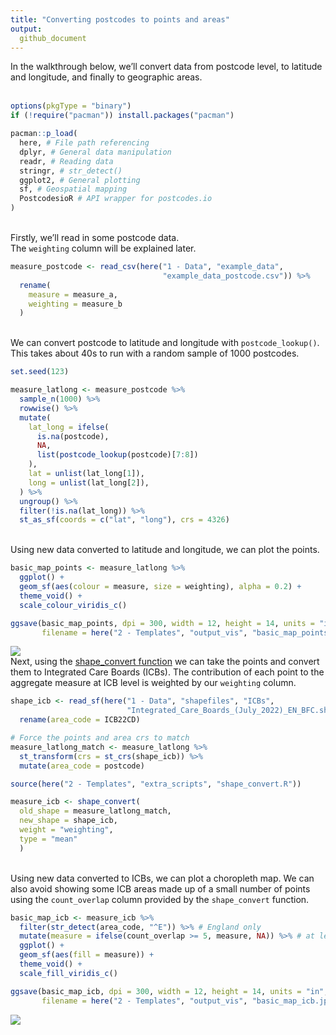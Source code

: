 ```yaml
---
title: "Converting postcodes to points and areas"
output:
  github_document
---
```

In the walkthrough below, we'll convert data from postcode level, to latitude and longitude, and finally to geographic areas.
\
\
```r
options(pkgType = "binary")
if (!require("pacman")) install.packages("pacman")

pacman::p_load(
  here, # File path referencing
  dplyr, # General data manipulation
  readr, # Reading data
  stringr, # str_detect()
  ggplot2, # General plotting
  sf, # Geospatial mapping
  PostcodesioR # API wrapper for postcodes.io
)
```
\
Firstly, we'll read in some postcode data.
\
The `weighting` column will be explained later.
```r
measure_postcode <- read_csv(here("1 - Data", "example_data", 
                                  "example_data_postcode.csv")) %>% 
  rename(
    measure = measure_a,
    weighting = measure_b
  )
```
\
We can convert postcode to latitude and longitude with `postcode_lookup()`.
\
This takes about 40s to run with a random sample of 1000 postcodes.
```r
set.seed(123)

measure_latlong <- measure_postcode %>% 
  sample_n(1000) %>% 
  rowwise() %>%
  mutate(
    lat_long = ifelse(
      is.na(postcode), 
      NA, 
      list(postcode_lookup(postcode)[7:8])
    ),
    lat = unlist(lat_long[1]),
    long = unlist(lat_long[2]),
  ) %>%
  ungroup() %>%
  filter(!is.na(lat_long)) %>%
  st_as_sf(coords = c("lat", "long"), crs = 4326)
```
\
Using new data converted to latitude and longitude, we can plot the points.
```r
basic_map_points <- measure_latlong %>%
  ggplot() +
  geom_sf(aes(colour = measure, size = weighting), alpha = 0.2) + 
  theme_void() + 
  scale_colour_viridis_c()

ggsave(basic_map_points, dpi = 300, width = 12, height = 14, units = "in",
       filename = here("2 - Templates", "output_vis", "basic_map_points.jpeg"))
```
![](output_vis/basic_map_points.jpeg)
\
Next, using the [shape_convert function](https://github.com/DataS-DHSC/geospatial-vis-templates/tree/master/2%20-%20Templates/extra_scripts/shape_convert.R) we can take the points and convert them to  Integrated Care Boards (ICBs). The contribution of each point to the aggregate measure at ICB level is weighted by our `weighting` column.
```r
shape_icb <- read_sf(here("1 - Data", "shapefiles", "ICBs", 
                          "Integrated_Care_Boards_(July_2022)_EN_BFC.shp")) %>% 
  rename(area_code = ICB22CD)

# Force the points and area crs to match
measure_latlong_match <- measure_latlong %>% 
  st_transform(crs = st_crs(shape_icb)) %>% 
  mutate(area_code = postcode)

source(here("2 - Templates", "extra_scripts", "shape_convert.R"))

measure_icb <- shape_convert(
  old_shape = measure_latlong_match, 
  new_shape = shape_icb, 
  weight = "weighting",
  type = "mean"
  )
```
\
Using new data converted to ICBs, we can plot a choropleth map. We can also avoid showing some ICB areas made up of a small number of points using the `count_overlap` column provided by the `shape_convert` function.
```r
basic_map_icb <- measure_icb %>%
  filter(str_detect(area_code, "^E")) %>% # England only
  mutate(measure = ifelse(count_overlap >= 5, measure, NA)) %>% # at least 5 points
  ggplot() +
  geom_sf(aes(fill = measure)) +
  theme_void() +
  scale_fill_viridis_c()

ggsave(basic_map_icb, dpi = 300, width = 12, height = 14, units = "in",
       filename = here("2 - Templates", "output_vis", "basic_map_icb.jpeg"))
```
![](output_vis/basic_map_icb.jpeg)


